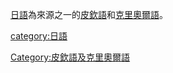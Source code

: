 [[日語|日語]]為來源之一的[[皮欽語|皮欽語]]和[[克里奧爾語|克里奧爾語]]。

[[category:日語|category:日語]]
[[Category:皮欽語及克里奧爾語|Category:皮欽語及克里奧爾語]]